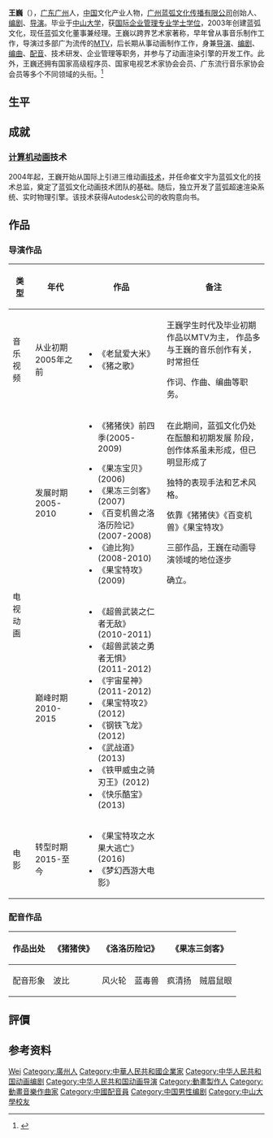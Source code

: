 {{Otheruses|王巍|other = 其他同名人物|subject = 中国动画[[导演|导演]]、[[蓝弧文化|蓝弧文化]]创始人王巍}}
{{blpsources|time=2020-07-30}}
{{藝人
|姓名 = 王巍
|類型 = 導演
|圖片 = Tommy Wang 02.png
|圖片尺寸 = 
|圖片簡介 = 
|本名 = 
|外文名 = 
|外文 = 
|羅馬拼音 = 
|英文名 = Tommy Wang
|暱稱 = 
|其他藝名 = 
|國籍 = 
|民族 = 
|籍貫 = 
|出生日期 = 
|出生地點 = {{CHN}}[[广东省|广东省]][[广州市|广州市]]
|逝世日期 = 
|逝世地點 = 
|職業 = [[企业家|企业家]]、[[导演|导演]]、[[編劇|編劇]]、[[配音演员|配音演员]]、[[音乐人|音乐人]]、[[程序员|程序员]]等
|語言 = 
|教育程度 = [[中山大学|中山大学]]国际企业管理学[[学士|学士]]学位
|宗教信仰 = 
|配偶 = 
|兒女 = 
|父母 = 
|音樂類型 = 
|演奏樂器 = 
|出道地點 = 
|出道日期 = 
|出道作 = 
|代表作 = MTV《老鼠爱大米》<br>MTV《猪之歌》<br>动画《百变机兽之洛洛历险记》<br>动画《果宝特攻》<br>动画《超兽武装》<br>电影《果宝特攻之水果大逃亡》
|活躍年代 = 
|唱片公司 = 
|經紀公司 = [[蓝弧文化|广州蓝弧文化传播有限公司]]
|網站 = 
|相關團體 = 
|IMDb = 
|獎項 = 
}}

'''王巍'''（{{bd|20世纪|？|}}），[[广东省|广东]][[广州市|广州]]人，[[中国大陆|中国]]文化产业人物，[[蓝弧文化|广州蓝弧文化传播有限公司]]创始人、[[編劇|编剧]]、[[导演|导演]]。毕业于[[中山大学|中山大学]]，获[[企业管理|国际企业管理专业]][[學士學位|学士学位]]，2003年创建蓝弧文化，现任蓝弧文化董事兼经理。王巍以跨界艺术家著称，早年曾从事音乐制作工作，导演过多部广为流传的[[音乐视频|MTV]]，后长期从事动画制作工作，身兼[[导演|导演]]、[[編劇|编剧]]、[[編曲|编曲]]、[[配音|配音]]、技术研发、企业管理等职务，并参与了动画渲染引擎的开发工作。此外，王巍还拥有国家高级程序员、国家电视艺术家协会会员、广东流行音乐家协会会员等多个不同领域的头衔。<ref>{{Cite news|url=http://game.china.com/industry/news/11011446/20140410/18440735.html|title=360手游携手蓝弧文化发布《果宝三国》手游_游戏频道_中华网|last=|first=|date=|work=|accessdate=|archiveurl=https://web.archive.org/web/20160823001613/http://game.china.com/industry/news/11011446/20140410/18440735.html|archivedate=2016-08-23|deadurl=yes}}</ref>

== 生平 ==
{{empty section}}

== 成就 ==

=== [[计算机动画|计算机动画]]技术 ===
2004年起，王巍开始从国际上引进三维动画[[技术|技术]]，并任命崔文宇为蓝弧文化的技术总监，奠定了蓝弧文化动画技术团队的基础。随后，独立开发了蓝弧超速渲染系统、实时物理引擎。该技术获得Autodesk公司的收购意向书。

== 作品 ==

=== 导演作品 ===
{| class="wikitable"
!类型
!年代
!作品
!备注
|-
|音乐视频
|从业初期
2005年之前
|
* 《老鼠爱大米》
* 《猪之歌》
|王巍学生时代及毕业初期作品以MTV为主，
作品多与王巍的音乐创作有关，时常担任

作词、作曲、编曲等职务。
|-
| rowspan="2" |电视动画
|发展时期
2005-2010
|
* 《猪猪侠》前四季(2005-2009)

* 《果冻宝贝》(2006)
* 《果冻三剑客》(2007)
* 《百变机兽之洛洛历险记》(2007-2008)
* 《迪比狗》(2008-2010)
* 《果宝特攻》(2009)
|在此期间，蓝弧文化仍处在酝酿和初期发展
阶段，创作体系虽未形成，但已明显形成了

独特的表现手法和艺术风格。

依靠《猪猪侠》《百变机兽》《果宝特攻》

三部作品，王巍在动画导演领域的地位逐步

确立。
|-
|巅峰时期
2010-2015
|
* 《超兽武装之仁者无敌》(2010-2011)
* 《超兽武装之勇者无惧》(2011-2012)
* 《宇宙星神》(2011-2012)
* 《果宝特攻2》(2012)
* 《钢铁飞龙》(2012)
* 《武战道》(2013)
* 《铁甲威虫之骑刃王》(2012)
* 《快乐酷宝》(2013)
|
|-
|电影
|转型时期
2015-至今
|
* 《果宝特攻之水果大逃亡》(2016)
* 《梦幻西游大电影》
|
|}

=== 配音作品 ===
{| class="wikitable"
!作品出处
|《猪猪侠》
| colspan="2" |《洛洛历险记》
| colspan="3" |《果冻三剑客》
|《果宝特攻》
|《超兽武装》
|-
!配音形象
|波比
|风火轮
|蓝毒兽
|疯清扬
|贼眉鼠眼
| colspan="2" |陆小果
|夜枭子
|}

==評價==

== 参考资料 ==
{{reflist}}

{{蓝弧文化}}

{{Authority control}}
{{DEFAULTSORT:Wang wei}}
[[Category:王姓|Wei]]
[[Category:廣州人|Category:廣州人]]
[[Category:中華人民共和國企業家|Category:中華人民共和國企業家]]
[[Category:中华人民共和国动画编剧|Category:中华人民共和国动画编剧]]
[[Category:中华人民共和国动画导演|Category:中华人民共和国动画导演]]
[[Category:動畫製作人|Category:動畫製作人]]
[[Category:動畫音樂作曲家|Category:動畫音樂作曲家]]
[[Category:中國配音員|Category:中國配音員]]
[[Category:中国男性编剧|Category:中国男性编剧]]
[[Category:中山大學校友|Category:中山大學校友]]